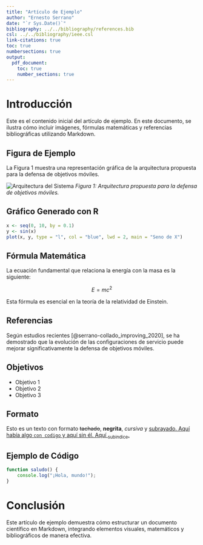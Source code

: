 ```yaml
---
title: "Artículo de Ejemplo"
author: "Ernesto Serrano"
date: "`r Sys.Date()`"
bibliography: ../../bibliography/references.bib
csl: ../../bibliography/ieee.csl
link-citations: true
toc: true
numbersections: true
output:
  pdf_document:
    toc: true
    number_sections: true
---
```


# Introducción

Este es el contenido inicial del artículo de ejemplo. En este documento, se ilustra cómo incluir imágenes, fórmulas matemáticas y referencias bibliográficas utilizando Markdown.

## Figura de Ejemplo

La Figura 1 muestra una representación gráfica de la arquitectura propuesta para la defensa de objetivos móviles.

![Arquitectura del Sistema](../../../images/sample4.jpg)
*Figura 1: Arquitectura propuesta para la defensa de objetivos móviles.*

## Gráfico Generado con R

```r
x <- seq(0, 10, by = 0.1)
y <- sin(x)
plot(x, y, type = "l", col = "blue", lwd = 2, main = "Seno de X")
```

## Fórmula Matemática

La ecuación fundamental que relaciona la energía con la masa es la siguiente:

$$
E = mc^2
$$

Esta fórmula es esencial en la teoría de la relatividad de Einstein.

## Referencias

Según estudios recientes [@serrano-collado_improving_2020], se ha demostrado que la evolución de las configuraciones de servicio puede mejorar significativamente la defensa de objetivos móviles.

## Objetivos

- Objetivo 1
- Objetivo 2
- Objetivo 3

## Formato

Esto es un texto con formato ~~tachado~~, **negrita**, *cursiva* y <ins>subrayado<ins>.
Aquí había algo `con codigo` y aquí sin él.
Aquí ~subindice~.

## Ejemplo de Código

```javascript
function saludo() {
    console.log("¡Hola, mundo!");
}
```

# Conclusión

Este artículo de ejemplo demuestra cómo estructurar un documento científico en Markdown, integrando elementos visuales, matemáticos y bibliográficos de manera efectiva.

